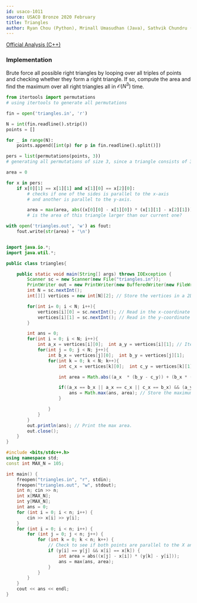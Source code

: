 ```yaml
---
id: usaco-1011
source: USACO Bronze 2020 February
title: Triangles
author: Ryan Chou (Python), Mrinall Umasudhan (Java), Sathvik Chundru (CPP)
---
```


[Official Analysis (C++)](http://www.usaco.org/current/data/sol_triangles_bronze_feb20.html)

### Implementation

Brute force all possible right triangles by looping over all triples of points
and checking whether they form a right triangle. If so, compute the area and
find the maximum over all right triangles all in $\mathcal{O}(N^3)$ time.

<LanguageSection>
 
<PySection>

```python
from itertools import permutations
# using itertools to generate all permutations

fin = open('triangles.in', 'r')

N = int(fin.readline().strip())
points = []

for _ in range(N):
	points.append([int(p) for p in fin.readline().split()])

pers = list(permutations(points, 3))
# generating all permutations of size 3, since a triangle consists of 3 points.

area = 0

for x in pers:
	if x[0][1] == x[1][1] and x[1][0] == x[2][0]:
		# checks if one of the sides is parallel to the x-axis
		# and another is parallel to the y-axis.

		area = max(area, abs((x[0][0] - x[1][0]) * (x[1][1] - x[2][1])))
		# is the area of this triangle larger than our current one?

with open('triangles.out', 'w') as fout:
	fout.write(str(area) + '\n')
```

</PySection>

<JavaSection>

```java

import java.io.*;
import java.util.*;

public class triangles{

	public static void main(String[] args) throws IOException {
		Scanner sc = new Scanner(new File("triangles.in"));
		PrintWriter out = new PrintWriter(new BufferedWriter(new FileWriter("triangles.out")));
		int N = sc.nextInt();
		int[][] vertices = new int[N][2]; // Store the vertices in a 2D array

		for(int i= 0; i < N; i++){
			vertices[i][0] = sc.nextInt(); // Read in the x-coordinate
			vertices[i][1] = sc.nextInt(); // Read in the y-coordinate
		}

		int ans = 0;
		for(int i = 0; i < N; i++){
			int a_x = vertices[i][0];  int a_y = vertices[i][1]; // Iterate for the first vertices of the triangle.
			for(int j = 0; j < N; j++){
				int b_x = vertices[j][0];  int b_y = vertices[j][1];
				for(int k = 0; k < N; k++){
					int c_x = vertices[k][0];  int c_y = vertices[k][1];

					int area = Math.abs((a_x  * (b_y - c_y)) + (b_x * (c_y - a_y)) + (c_x * (a_y - b_y ))); // Calculate the area of the three triangles

					if((a_x == b_x || a_x == c_x || c_x == b_x) && (a_y == b_y || a_y == c_y || c_y == b_y)) { // Check if the triangle has any sides parallel to the X-axis and the Y-axis.
						ans = Math.max(ans, area); // Store the maximum area.
					}

				}
			}
		}
		out.println(ans); // Print the max area.
		out.close();
	}
}


```

</JavaSection>

<CPPSection>

```CPP
#include <bits/stdc++.h>
using namespace std;
const int MAX_N = 105;

int main() {
	freopen("triangles.in", "r", stdin);
	freopen("triangles.out", "w", stdout);
	int n; cin >> n;
	int x[MAX_N];
	int y[MAX_N];
	int ans = 0;
	for (int i = 0; i < n; i++) {
		cin >> x[i] >> y[i];
	}
	for (int i = 0; i < n; i++) {
		for (int j = 0; j < n; j++) {
			for (int k = 0; k < n; k++) {
				// Check to see if both points are parallel to the X and Y axis
				if (y[i] == y[j] && x[i] == x[k]) {
					int area = abs((x[j] - x[i]) * (y[k] - y[i]));
					ans = max(ans, area);
				}
			}
		}
	}
	cout << ans << endl;
}
	
```

</CPPSection>

</LanguageSection>

